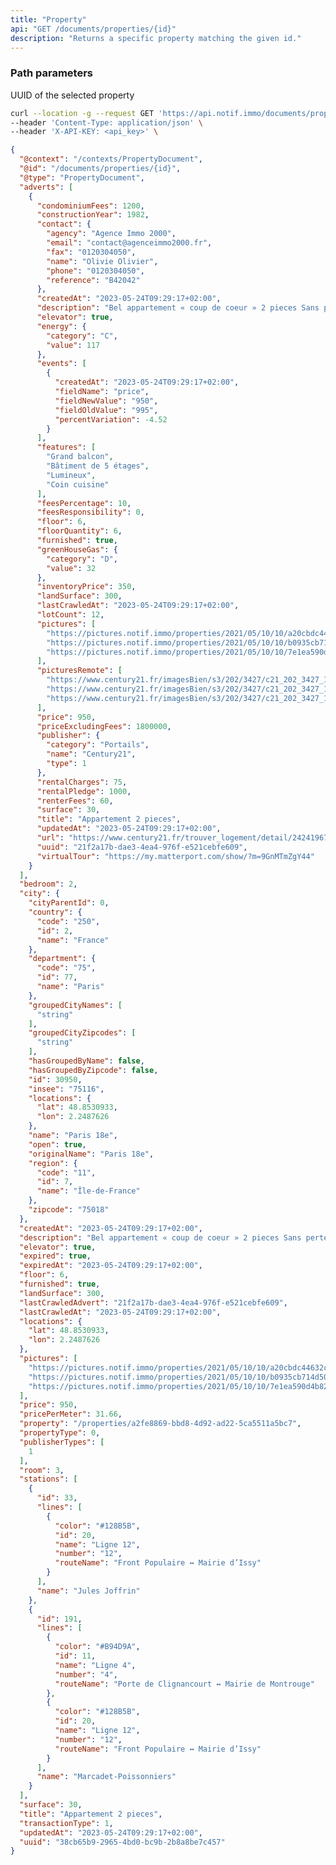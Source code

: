 ```yaml
---
title: "Property"
api: "GET /documents/properties/{id}"
description: "Returns a specific property matching the given id."
---
```


### Path parameters

<ParamField path="id" type="string" required>
  UUID of the selected property
</ParamField>


<RequestExample>

```bash Example Request
curl --location -g --request GET 'https://api.notif.immo/documents/properties/{id}' \
--header 'Content-Type: application/json' \
--header 'X-API-KEY: <api_key>' \
```

</RequestExample>

<ResponseExample>

```json Response
{
  "@context": "/contexts/PropertyDocument",
  "@id": "/documents/properties/{id}",
  "@type": "PropertyDocument",
  "adverts": [
    {
      "condominiumFees": 1200,
      "constructionYear": 1982,
      "contact": {
        "agency": "Agence Immo 2000",
        "email": "contact@agenceimmo2000.fr",
        "fax": "0120304050",
        "name": "Olivie Olivier",
        "phone": "0120304050",
        "reference": "B42042"
      },
      "createdAt": "2023-05-24T09:29:17+02:00",
      "description": "Bel appartement « coup de coeur » 2 pieces Sans perte d’espace, lumineux, poutres, parquet massif, belle hauteur sous plafonds, entièrement refait à neuf avec fenêtres double vitrage, volets roulants, porte blindée, cuisine entièrement équipée, salle d’eau avec fenêtre, idéalement situé...",
      "elevator": true,
      "energy": {
        "category": "C",
        "value": 117
      },
      "events": [
        {
          "createdAt": "2023-05-24T09:29:17+02:00",
          "fieldName": "price",
          "fieldNewValue": "950",
          "fieldOldValue": "995",
          "percentVariation": -4.52
        }
      ],
      "features": [
        "Grand balcon",
        "Bâtiment de 5 étages",
        "Lumineux",
        "Coin cuisine"
      ],
      "feesPercentage": 10,
      "feesResponsibility": 0,
      "floor": 6,
      "floorQuantity": 6,
      "furnished": true,
      "greenHouseGas": {
        "category": "D",
        "value": 32
      },
      "inventoryPrice": 350,
      "landSurface": 300,
      "lastCrawledAt": "2023-05-24T09:29:17+02:00",
      "lotCount": 12,
      "pictures": [
        "https://pictures.notif.immo/properties/2021/05/10/10/a20cbdc44632c63f89aad2e6d9d049.jpg",
        "https://pictures.notif.immo/properties/2021/05/10/10/b0935cb714d501c668b66997d7f16a.jpg",
        "https://pictures.notif.immo/properties/2021/05/10/10/7e1ea590d4b827e9a8a762e7f378fb.jpg"
      ],
      "picturesRemote": [
        "https://www.century21.fr/imagesBien/s3/202/3427/c21_202_3427_1185_1_45D57CD0-7D18-4FA0-B463-060789202625.jpg",
        "https://www.century21.fr/imagesBien/s3/202/3427/c21_202_3427_1185_1_39192DB9-A503-4FD7-AEDB-3DEFFE35E42E.jpg",
        "https://www.century21.fr/imagesBien/s3/202/3427/c21_202_3427_1185_1_FDDEC9E3-8A85-4BE5-83B8-12005A2D4078.jpg"
      ],
      "price": 950,
      "priceExcludingFees": 1800000,
      "publisher": {
        "category": "Portails",
        "name": "Century21",
        "type": 1
      },
      "rentalCharges": 75,
      "rentalPledge": 1000,
      "renterFees": 60,
      "surface": 30,
      "title": "Appartement 2 pieces",
      "updatedAt": "2023-05-24T09:29:17+02:00",
      "url": "https://www.century21.fr/trouver_logement/detail/2424196788/",
      "uuid": "21f2a17b-dae3-4ea4-976f-e521cebfe609",
      "virtualTour": "https://my.matterport.com/show/?m=9GnMTmZgY44"
    }
  ],
  "bedroom": 2,
  "city": {
    "cityParentId": 0,
    "country": {
      "code": "250",
      "id": 2,
      "name": "France"
    },
    "department": {
      "code": "75",
      "id": 77,
      "name": "Paris"
    },
    "groupedCityNames": [
      "string"
    ],
    "groupedCityZipcodes": [
      "string"
    ],
    "hasGroupedByName": false,
    "hasGroupedByZipcode": false,
    "id": 30950,
    "insee": "75116",
    "locations": {
      "lat": 48.8530933,
      "lon": 2.2487626
    },
    "name": "Paris 18e",
    "open": true,
    "originalName": "Paris 18e",
    "region": {
      "code": "11",
      "id": 7,
      "name": "Île-de-France"
    },
    "zipcode": "75018"
  },
  "createdAt": "2023-05-24T09:29:17+02:00",
  "description": "Bel appartement « coup de coeur » 2 pieces Sans perte d’espace, lumineux, poutres, parquet massif, belle hauteur sous plafonds, entièrement refait à neuf avec fenêtres double vitrage, volets roulants, porte blindée, cuisine entièrement équipée, salle d’eau avec fenêtre, idéalement situé...",
  "elevator": true,
  "expired": true,
  "expiredAt": "2023-05-24T09:29:17+02:00",
  "floor": 6,
  "furnished": true,
  "landSurface": 300,
  "lastCrawledAdvert": "21f2a17b-dae3-4ea4-976f-e521cebfe609",
  "lastCrawledAt": "2023-05-24T09:29:17+02:00",
  "locations": {
    "lat": 48.8530933,
    "lon": 2.2487626
  },
  "pictures": [
    "https://pictures.notif.immo/properties/2021/05/10/10/a20cbdc44632c63f89aad2e6d9d049.jpg",
    "https://pictures.notif.immo/properties/2021/05/10/10/b0935cb714d501c668b66997d7f16a.jpg",
    "https://pictures.notif.immo/properties/2021/05/10/10/7e1ea590d4b827e9a8a762e7f378fb.jpg"
  ],
  "price": 950,
  "pricePerMeter": 31.66,
  "property": "/properties/a2fe8869-bbd8-4d92-ad22-5ca5511a5bc7",
  "propertyType": 0,
  "publisherTypes": [
    1
  ],
  "room": 3,
  "stations": [
    {
      "id": 33,
      "lines": [
        {
          "color": "#128B5B",
          "id": 20,
          "name": "Ligne 12",
          "number": "12",
          "routeName": "Front Populaire ↔ Mairie d’Issy"
        }
      ],
      "name": "Jules Joffrin"
    },
    {
      "id": 191,
      "lines": [
        {
          "color": "#B94D9A",
          "id": 11,
          "name": "Ligne 4",
          "number": "4",
          "routeName": "Porte de Clignancourt ↔ Mairie de Montrouge"
        },
        {
          "color": "#128B5B",
          "id": 20,
          "name": "Ligne 12",
          "number": "12",
          "routeName": "Front Populaire ↔ Mairie d’Issy"
        }
      ],
      "name": "Marcadet-Poissonniers"
    }
  ],
  "surface": 30,
  "title": "Appartement 2 pieces",
  "transactionType": 1,
  "updatedAt": "2023-05-24T09:29:17+02:00",
  "uuid": "38cb65b9-2965-4bd0-bc9b-2b8a8be7c457"
}
```

</ResponseExample>
